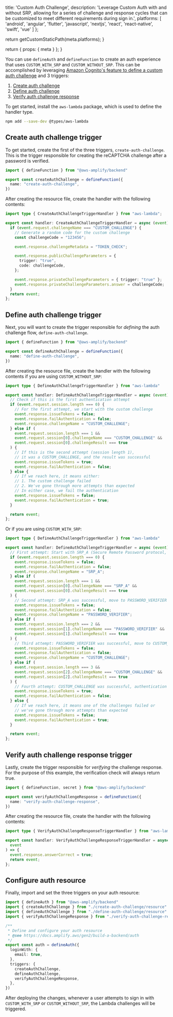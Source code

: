 
  title: 'Custom Auth Challenge',
  description:
    'Leverage Custom Auth with and without SRP, allowing for a series of challenge and response cycles that can be customized to meet different requirements during sign in.',
  platforms: [
    'android',
    'angular',
    'flutter',
    'javascript',
    'nextjs',
    'react',
    'react-native',
    'swift',
    'vue'
  ]
};

  return getCustomStaticPath(meta.platforms);
}

  return {
    props: {
      meta
    }
  };
}

You can use `defineAuth` and `defineFunction` to create an auth experience that uses `CUSTOM_WITH_SRP` and `CUSTOM_WITHOUT_SRP`. This can be accomplished by leveraging [Amazon Cognito's feature to define a custom auth challenge](https://docs.aws.amazon.com/cognito/latest/developerguide/amazon-cognito-user-pools-authentication-flow.html#Custom-authentication-flow-and-challenges) and 3 triggers:

1. [Create auth challenge](https://docs.aws.amazon.com/cognito/latest/developerguide/user-pool-lambda-create-auth-challenge.html)
2. [Define auth challenge](https://docs.aws.amazon.com/cognito/latest/developerguide/user-pool-lambda-define-auth-challenge.html)
3. [Verify auth challenge response](https://docs.aws.amazon.com/cognito/latest/developerguide/user-pool-lambda-verify-auth-challenge-response.html) 

To get started, install the `aws-lambda` package, which is used to define the handler type.

```bash title="Terminal" showLineNumbers={false}
npm add --save-dev @types/aws-lambda
```

## Create auth challenge trigger

To get started, create the first of the three triggers, `create-auth-challenge`. This is the trigger responsible for creating the reCAPTCHA challenge after a password is verified.

```ts title="amplify/auth/create-auth-challenge/resource.ts"
import { defineFunction } from "@aws-amplify/backend"

export const createAuthChallenge = defineFunction({
  name: "create-auth-challenge",
})
```

After creating the resource file, create the handler with the following contents:

```ts title="amplify/auth/create-auth-challenge/handler.ts"
import type { CreateAuthChallengeTriggerHandler } from "aws-lambda";

export const handler: CreateAuthChallengeTriggerHandler = async (event) => {
  if (event.request.challengeName === "CUSTOM_CHALLENGE") {
    // Generate a random code for the custom challenge
    const challengeCode = "123456";

    event.response.challengeMetadata = "TOKEN_CHECK";

    event.response.publicChallengeParameters = {
      trigger: "true",
      code: challengeCode,
    };

    event.response.privateChallengeParameters = { trigger: "true" };
    event.response.privateChallengeParameters.answer = challengeCode;
  }
  return event;
};
```

## Define auth challenge trigger

Next, you will want to create the trigger responsible for _defining_ the auth challenge flow, `define-auth-challenge`.

```ts title="amplify/auth/define-auth-challenge/resource.ts"
import { defineFunction } from "@aws-amplify/backend"

export const defineAuthChallenge = defineFunction({
  name: "define-auth-challenge",
})
```

After creating the resource file, create the handler with the following contents if you are using `CUSTOM_WITHOUT_SRP`:

```ts title="amplify/auth/define-auth-challenge/handler.ts"
import type { DefineAuthChallengeTriggerHandler } from "aws-lambda"

export const handler: DefineAuthChallengeTriggerHandler = async (event) => {
  // Check if this is the first authentication attempt
  if (event.request.session.length === 0) {
    // For the first attempt, we start with the custom challenge
    event.response.issueTokens = false;
    event.response.failAuthentication = false;
    event.response.challengeName = "CUSTOM_CHALLENGE";
  } else if (
    event.request.session.length === 1 &&
    event.request.session[0].challengeName === "CUSTOM_CHALLENGE" &&
    event.request.session[0].challengeResult === true
  ) {
    // If this is the second attempt (session length 1),
    // it was a CUSTOM_CHALLENGE, and the result was successful
    event.response.issueTokens = true;
    event.response.failAuthentication = false;
  } else {
    // If we reach here, it means either:
    // 1. The custom challenge failed
    // 2. We've gone through more attempts than expected
    // In either case, we fail the authentication
    event.response.issueTokens = false;
    event.response.failAuthentication = true;
  }

  return event;
};
```

Or if you are using `CUSTOM_WITH_SRP`:

```ts title="amplify/auth/define-auth-challenge/handler.ts"
import type { DefineAuthChallengeTriggerHandler } from "aws-lambda"

export const handler: DefineAuthChallengeTriggerHandler = async (event) => {
  // First attempt: Start with SRP_A (Secure Remote Password protocol, step A)
  if (event.request.session.length === 0) {
    event.response.issueTokens = false;
    event.response.failAuthentication = false;
    event.response.challengeName = "SRP_A";
  } else if (
    event.request.session.length === 1 &&
    event.request.session[0].challengeName === "SRP_A" &&
    event.request.session[0].challengeResult === true
  ) {
    // Second attempt: SRP_A was successful, move to PASSWORD_VERIFIER
    event.response.issueTokens = false;
    event.response.failAuthentication = false;
    event.response.challengeName = "PASSWORD_VERIFIER";
  } else if (
    event.request.session.length === 2 &&
    event.request.session[1].challengeName === "PASSWORD_VERIFIER" &&
    event.request.session[1].challengeResult === true
  ) {
    // Third attempt: PASSWORD_VERIFIER was successful, move to CUSTOM_CHALLENGE
    event.response.issueTokens = false;
    event.response.failAuthentication = false;
    event.response.challengeName = "CUSTOM_CHALLENGE";
  } else if (
    event.request.session.length === 3 &&
    event.request.session[2].challengeName === "CUSTOM_CHALLENGE" &&
    event.request.session[2].challengeResult === true
  ) {
    // Fourth attempt: CUSTOM_CHALLENGE was successful, authentication complete
    event.response.issueTokens = true;
    event.response.failAuthentication = false;
  } else {
    // If we reach here, it means one of the challenges failed or
    // we've gone through more attempts than expected
    event.response.issueTokens = false;
    event.response.failAuthentication = true;
  }

  return event;
};
```

## Verify auth challenge response trigger

Lastly, create the trigger responsible for _verifying_ the challenge response. For the purpose of this example, the verification check will always return true.

```ts title="amplify/auth/verify-auth-challenge-response/resource.ts"
import { defineFunction, secret } from "@aws-amplify/backend"

export const verifyAuthChallengeResponse = defineFunction({
  name: "verify-auth-challenge-response",
})
```

After creating the resource file, create the handler with the following contents:

```ts title="amplify/auth/verify-auth-challenge-response/handler.ts"
import type { VerifyAuthChallengeResponseTriggerHandler } from "aws-lambda"

export const handler: VerifyAuthChallengeResponseTriggerHandler = async (
  event
) => {
  event.response.answerCorrect = true;
  return event;
};

```

## Configure auth resource

Finally, import and set the three triggers on your auth resource:

```ts title="amplify/auth/resource.ts"
import { defineAuth } from "@aws-amplify/backend"
import { createAuthChallenge } from "./create-auth-challenge/resource"
import { defineAuthChallenge } from "./define-auth-challenge/resource"
import { verifyAuthChallengeResponse } from "./verify-auth-challenge-response/resource"

/**
 * Define and configure your auth resource
 * @see https://docs.amplify.aws/gen2/build-a-backend/auth
 */
export const auth = defineAuth({
  loginWith: {
    email: true,
  },
  triggers: {
    createAuthChallenge,
    defineAuthChallenge,
    verifyAuthChallengeResponse,
  },
})
```

After deploying the changes, whenever a user attempts to sign in with `CUSTOM_WITH_SRP` or `CUSTOM_WITHOUT_SRP`, the Lambda challenges will be triggered.
